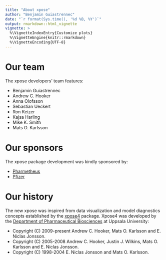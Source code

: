 ```yaml
---
title: "About xpose"
author: "Benjamin Guiastrennec"
date: "`r format(Sys.time(), '%d %B, %Y')`"
output: rmarkdown::html_vignette
vignette: >
  %\VignetteIndexEntry{Customize plots}
  %\VignetteEngine{knitr::rmarkdown}
  %\VignetteEncoding{UTF-8}
---
```


# Our team
The xpose developers' team features:

- Benjamin Guiastrennec
- Andrew C. Hooker
- Anna Olofsson
- Sebastian Ueckert
- Ron Keizer
- Kajsa Harling
- Mike K. Smith
- Mats O. Karlsson
  
# Our sponsors
The xpose package development was kindly sponsored by:

- [Pharmetheus](http://pharmetheus.com)
- [Pfizer](http://www.pfizer.com)

# Our history
The new xpose was inspired from data visualization and model diagnostics concepts established by the [xpose4](http://xpose.sourceforge.net) package. Xpose4 was developed by the [Department of Pharmaceutical Biosciences](http://www.farmbio.uu.se/forskning/researchgroups/pharmacometrics/) at Uppsala University:

- Copyright (C) 2009-present Andrew C. Hooker, Mats O. Karlsson and E. Niclas Jonsson.
- Copyright (C) 2005-2008 Andrew C. Hooker, Justin J. Wilkins, Mats O. Karlsson and E. Niclas Jonsson.
- Copyright (C) 1998-2004 E. Niclas Jonsson and Mats O. Karlsson.

